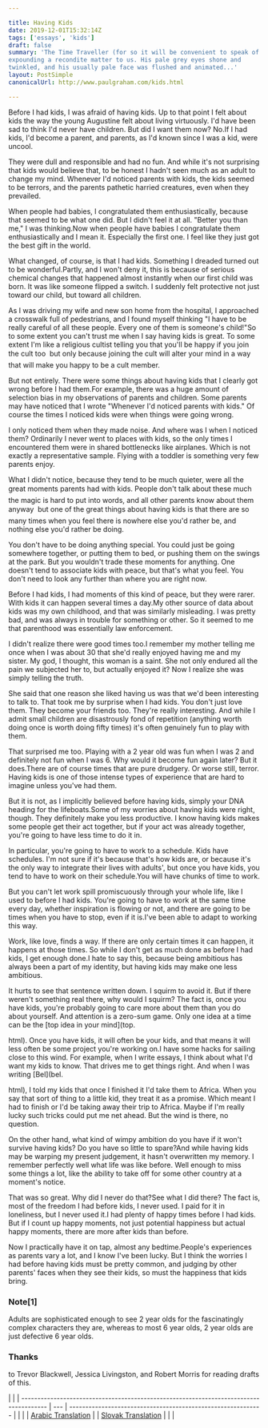 ```yaml
---

title: Having Kids
date: 2019-12-01T15:32:14Z
tags: ['essays', 'kids']
draft: false
summary: 'The Time Traveller (for so it will be convenient to speak of him) was
expounding a recondite matter to us. His pale grey eyes shone and
twinkled, and his usually pale face was flushed and animated...'
layout: PostSimple
canonicalUrl: http://www.paulgraham.com/kids.html

---
```


Before I had kids, I was afraid of having kids. Up to that point I felt about kids the way the young Augustine felt about living virtuously. I'd have been sad to think I'd never have children. But did I want them now? No.If I had kids, I'd become a parent, and parents, as I'd known since I was a kid, were uncool.

They were dull and responsible and had no fun. And while it's not surprising that kids would believe that, to be honest I hadn't seen much as an adult to change my mind. Whenever I'd noticed parents with kids, the kids seemed to be terrors, and the parents pathetic harried creatures, even when they prevailed.

When people had babies, I congratulated them enthusiastically, because that seemed to be what one did. But I didn't feel it at all. "Better you than me," I was thinking.Now when people have babies I congratulate them enthusiastically and I mean it. Especially the first one. I feel like they just got the best gift in the world.

What changed, of course, is that I had kids. Something I dreaded turned out to be wonderful.Partly, and I won't deny it, this is because of serious chemical changes that happened almost instantly when our first child was born. It was like someone flipped a switch. I suddenly felt protective not just toward our child, but toward all children.

As I was driving my wife and new son home from the hospital, I approached a crosswalk full of pedestrians, and I found myself thinking "I have to be really careful of all these people. Every one of them is someone's child!"So to some extent you can't trust me when I say having kids is great. To some extent I'm like a religious cultist telling you that you'll be happy if you join the cult too  but only because joining the cult will alter your mind in a way that will make you happy to be a cult member.

But not entirely. There were some things about having kids that I clearly got wrong before I had them.For example, there was a huge amount of selection bias in my observations of parents and children. Some parents may have noticed that I wrote "Whenever I'd noticed parents with kids." Of course the times I noticed kids were when things were going wrong.

I only noticed them when they made noise. And where was I when I noticed them? Ordinarily I never went to places with kids, so the only times I encountered them were in shared bottlenecks like airplanes. Which is not exactly a representative sample. Flying with a toddler is something very few parents enjoy.

What I didn't notice, because they tend to be much quieter, were all the great moments parents had with kids. People don't talk about these much  the magic is hard to put into words, and all other parents know about them anyway  but one of the great things about having kids is that there are so many times when you feel there is nowhere else you'd rather be, and nothing else you'd rather be doing.

You don't have to be doing anything special. You could just be going somewhere together, or putting them to bed, or pushing them on the swings at the park. But you wouldn't trade these moments for anything. One doesn't tend to associate kids with peace, but that's what you feel. You don't need to look any further than where you are right now.

Before I had kids, I had moments of this kind of peace, but they were rarer. With kids it can happen several times a day.My other source of data about kids was my own childhood, and that was similarly misleading. I was pretty bad, and was always in trouble for something or other. So it seemed to me that parenthood was essentially law enforcement.

I didn't realize there were good times too.I remember my mother telling me once when I was about 30 that she'd really enjoyed having me and my sister. My god, I thought, this woman is a saint. She not only endured all the pain we subjected her to, but actually enjoyed it? Now I realize she was simply telling the truth.

She said that one reason she liked having us was that we'd been interesting to talk to. That took me by surprise when I had kids. You don't just love them. They become your friends too. They're really interesting. And while I admit small children are disastrously fond of repetition (anything worth doing once is worth doing fifty times) it's often genuinely fun to play with them.

That surprised me too. Playing with a 2 year old was fun when I was 2 and definitely not fun when I was 6. Why would it become fun again later? But it does.There are of course times that are pure drudgery. Or worse still, terror. Having kids is one of those intense types of experience that are hard to imagine unless you've had them.

But it is not, as I implicitly believed before having kids, simply your DNA heading for the lifeboats.Some of my worries about having kids were right, though. They definitely make you less productive. I know having kids makes some people get their act together, but if your act was already together, you're going to have less time to do it in.

In particular, you're going to have to work to a schedule. Kids have schedules. I'm not sure if it's because that's how kids are, or because it's the only way to integrate their lives with adults', but once you have kids, you tend to have to work on their schedule.You will have chunks of time to work.

But you can't let work spill promiscuously through your whole life, like I used to before I had kids. You're going to have to work at the same time every day, whether inspiration is flowing or not, and there are going to be times when you have to stop, even if it is.I've been able to adapt to working this way.

Work, like love, finds a way. If there are only certain times it can happen, it happens at those times. So while I don't get as much done as before I had kids, I get enough done.I hate to say this, because being ambitious has always been a part of my identity, but having kids may make one less ambitious.

It hurts to see that sentence written down. I squirm to avoid it. But if there weren't something real there, why would I squirm? The fact is, once you have kids, you're probably going to care more about them than you do about yourself. And attention is a zero-sum game. Only one idea at a time can be the [top idea in your mind](top.

html). Once you have kids, it will often be your kids, and that means it will less often be some project you're working on.I have some hacks for sailing close to this wind. For example, when I write essays, I think about what I'd want my kids to know. That drives me to get things right. And when I was writing [Bel](bel.

html), I told my kids that once I finished it I'd take them to Africa. When you say that sort of thing to a little kid, they treat it as a promise. Which meant I had to finish or I'd be taking away their trip to Africa. Maybe if I'm really lucky such tricks could put me net ahead. But the wind is there, no question.

On the other hand, what kind of wimpy ambition do you have if it won't survive having kids? Do you have so little to spare?And while having kids may be warping my present judgement, it hasn't overwritten my memory. I remember perfectly well what life was like before. Well enough to miss some things a lot, like the ability to take off for some other country at a moment's notice.

That was so great. Why did I never do that?See what I did there? The fact is, most of the freedom I had before kids, I never used. I paid for it in loneliness, but I never used it.I had plenty of happy times before I had kids. But if I count up happy moments, not just potential happiness but actual happy moments, there are more after kids than before.

Now I practically have it on tap, almost any bedtime.People's experiences as parents vary a lot, and I know I've been lucky. But I think the worries I had before having kids must be pretty common, and judging by other parents' faces when they see their kids, so must the happiness that kids bring.

### **Note**[1]

Adults are sophisticated enough to see 2 year olds for the fascinatingly complex characters they are, whereas to most 6 year olds, 2 year olds are just defective 6 year olds.

### **Thanks**

to Trevor Blackwell, Jessica Livingston, and Robert Morris for reading drafts of this.

|                                                                                        |
| -------------------------------------------------------------------------------------- | --- | ------------------------------------------------------------ |
|                                                                                        |
| [Arabic Translation](https://tldrarabiccontents.blogspot.com/2020/02/blog-post_3.html) |     | [Slovak Translation](https://otcom.sk/paul-graham-mat-deti/) |
|                                                                                        |
